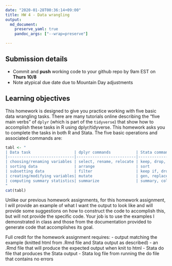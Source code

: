 ```yaml
---
date: "2020-01-28T00:36:14+09:00"
title: HW 4 - Data wrangling
output: 
  md_document:
    preserve_yaml: true
    pandoc_args: ["--wrap=preserve"]

---
```


## Submission details

- Commit and **push** working code to your github repo by 9am EST on **Thurs 10/8**
- Note atypical due date due to Mountain Day adjustments

## Learning objectives

This homework is designed to give you practice working with five basic data wrangling tasks. There are many tutorials online describing the "five main verbs" of `dplyr` (which is part of the `tidyverse`) that show how to accomplish these tasks in R using dplyr/tidyverse. This homework asks you to complete the tasks in both R and Stata. The five basic operations and associated commands are:

```r
tabl <- "  
| Data task                   | dplyr commands           | Stata commands           |
|-----------------------------|--------------------------|--------------------------|
| choosing/renaming variables | select, rename, relocate | keep, drop, rename, order|
| sorting data                | arrange                  | sort                     |
| subsetting data             | filter                   | keep if, drop if         |
| creating/modifying variables| mutate                   | gen, replace, egen       |
| computing summary statistics| summarize                | summary, collapse        |
"
cat(tabl) 
```

Unlike our previous homework assignments, for this homework assignment, I will provide an example of what I want the output to look like and will provide some suggestions on how to construct the code to accomplish this, but will not provide the specific code. Your job is to use the examples I demonstrated in class and those from the documentation provided to generate code that accomplishes its goal.

Full credit for the homework assignment requires:
- output matching the example (knitted html from .Rmd file and Stata output as described)
- an .Rmd file that will produce the expected output when knit to html
- Stata do file that produces the Stata output
- Stata log file from running the do file that contains no errors
